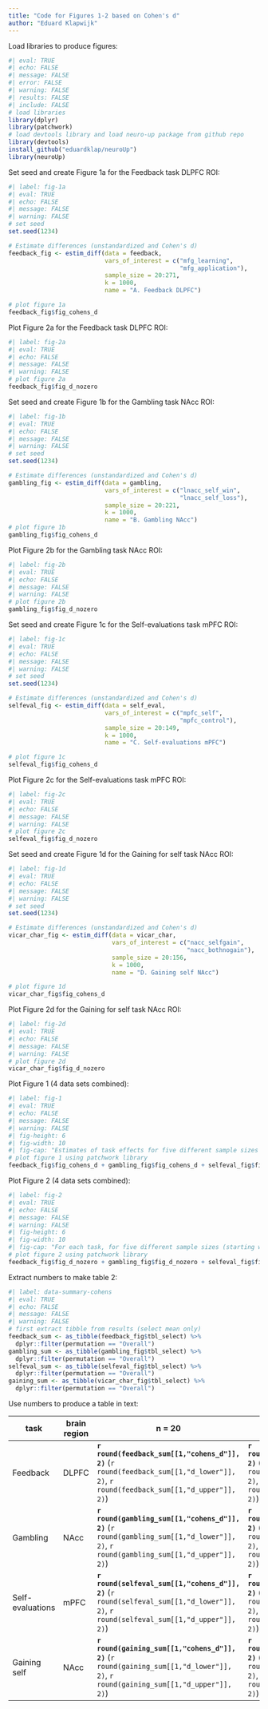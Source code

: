 ```yaml
---
title: "Code for Figures 1-2 based on Cohen's d"
author: "Eduard Klapwijk"
---
```


Load libraries to produce figures:
```r
#| eval: TRUE
#| echo: FALSE
#| message: FALSE
#| error: FALSE
#| warning: FALSE
#| results: FALSE
#| include: FALSE
# load libraries
library(dplyr)
library(patchwork)
# load devtools library and load neuro-up package from github repo
library(devtools)
install_github("eduardklap/neuroUp")
library(neuroUp)
```

Set seed and create Figure 1a for the Feedback task DLPFC ROI:
```r
#| label: fig-1a
#| eval: TRUE
#| echo: FALSE
#| message: FALSE
#| warning: FALSE
# set seed
set.seed(1234)

# Estimate differences (unstandardized and Cohen's d)
feedback_fig <- estim_diff(data = feedback,
                           vars_of_interest = c("mfg_learning",
                                                "mfg_application"),
                           sample_size = 20:271, 
                           k = 1000, 
                           name = "A. Feedback DLPFC")

# plot figure 1a
feedback_fig$fig_cohens_d
```

Plot Figure 2a for the Feedback task DLPFC ROI:
```r
#| label: fig-2a
#| eval: TRUE
#| echo: FALSE
#| message: FALSE
#| warning: FALSE
# plot figure 2a
feedback_fig$fig_d_nozero
```

Set seed and create Figure 1b for the Gambling task NAcc ROI:
```r
#| label: fig-1b
#| eval: TRUE
#| echo: FALSE
#| message: FALSE
#| warning: FALSE
# set seed
set.seed(1234)

# Estimate differences (unstandardized and Cohen's d)
gambling_fig <- estim_diff(data = gambling, 
                           vars_of_interest = c("lnacc_self_win", 
                                                "lnacc_self_loss"), 
                           sample_size = 20:221, 
                           k = 1000, 
                           name = "B. Gambling NAcc")
# plot figure 1b
gambling_fig$fig_cohens_d
```

Plot Figure 2b for the  Gambling task NAcc ROI:
```r
#| label: fig-2b
#| eval: TRUE
#| echo: FALSE
#| message: FALSE
#| warning: FALSE
# plot figure 2b
gambling_fig$fig_d_nozero
```

Set seed and create Figure 1c for the Self-evaluations task mPFC ROI:
```r
#| label: fig-1c
#| eval: TRUE
#| echo: FALSE
#| message: FALSE
#| warning: FALSE
# set seed
set.seed(1234)

# Estimate differences (unstandardized and Cohen's d)
selfeval_fig <- estim_diff(data = self_eval, 
                           vars_of_interest = c("mpfc_self", 
                                                "mpfc_control"),
                           sample_size = 20:149, 
                           k = 1000, 
                           name = "C. Self-evaluations mPFC")

# plot figure 1c
selfeval_fig$fig_cohens_d
```

Plot Figure 2c for the Self-evaluations task mPFC ROI:
```r
#| label: fig-2c
#| eval: TRUE
#| echo: FALSE
#| message: FALSE
#| warning: FALSE
# plot figure 2c
selfeval_fig$fig_d_nozero
```

Set seed and create Figure 1d for the Gaining for self task NAcc ROI:
```r
#| label: fig-1d
#| eval: TRUE
#| echo: FALSE
#| message: FALSE
#| warning: FALSE
# set seed
set.seed(1234)

# Estimate differences (unstandardized and Cohen's d)
vicar_char_fig <- estim_diff(data = vicar_char, 
                             vars_of_interest = c("nacc_selfgain", 
                                                  "nacc_bothnogain"),
                             sample_size = 20:156, 
                             k = 1000, 
                             name = "D. Gaining self NAcc")

# plot figure 1d
vicar_char_fig$fig_cohens_d
```

Plot Figure 2d for the Gaining for self task NAcc ROI:
```r
#| label: fig-2d
#| eval: TRUE
#| echo: FALSE
#| message: FALSE
#| warning: FALSE
# plot figure 2d
vicar_char_fig$fig_d_nozero
```

Plot Figure 1 (4 data sets combined):
```r
#| label: fig-1
#| eval: TRUE
#| echo: FALSE
#| message: FALSE
#| warning: FALSE
#| fig-height: 6
#| fig-width: 10
#| fig-cap: "Estimates of task effects for five different sample sizes (starting with $N=20$, then 1/5th parts of the total dataset). For each sample size 10 randomly chosen HDCI’s out of the 1000 HDCI’s computed are displayed (in light blue, permutation numbers used are displayed to the right of each subfigure). The average estimate with credible interval summarizing the 1000 HDCI’s for each sample size are plotted in reddish purple. DLPFC = dorsolateral prefrontal cortex; mPFC = medial prefrontal cortex; NAcc = nucleus accumbens."
# plot figure 1 using patchwork library
feedback_fig$fig_cohens_d + gambling_fig$fig_cohens_d + selfeval_fig$fig_cohens_d + vicar_char_fig$fig_cohens_d
```

Plot Figure 2 (4 data sets combined):
```r
#| label: fig-2
#| eval: TRUE
#| echo: FALSE
#| message: FALSE
#| warning: FALSE
#| fig-height: 6
#| fig-width: 10
#| fig-cap: "For each task, for five different sample sizes (starting with $n=20$, then 1/5th parts of the total dataset), the proportion of intervals not containing the value 0 is plotted in reddish purple."
# plot figure 2 using patchwork library
feedback_fig$fig_d_nozero + gambling_fig$fig_d_nozero + selfeval_fig$fig_d_nozero + vicar_char_fig$fig_d_nozero
```

Extract numbers to make table 2:
```r
#| label: data-summary-cohens
#| eval: TRUE
#| echo: FALSE
#| message: FALSE
#| warning: FALSE
# first extract tibble from results (select mean only)
feedback_sum <- as_tibble(feedback_fig$tbl_select) %>%
  dplyr::filter(permutation == "Overall")
gambling_sum <- as_tibble(gambling_fig$tbl_select) %>%
  dplyr::filter(permutation == "Overall")
selfeval_sum <- as_tibble(selfeval_fig$tbl_select) %>%
  dplyr::filter(permutation == "Overall")
gaining_sum <- as_tibble(vicar_char_fig$tbl_select) %>%
  dplyr::filter(permutation == "Overall")
```

Use numbers to produce a table in text:

| task             | brain region | n = 20                                                                                                                             | n = 2/5                                                                                                                                                             | n = 3/5                                                                                                                                                             | n = 4/5                                                                                                                                                             | N = total                                                                                                                                                           |
|-----------|-----------|-----------|-----------|-----------|-----------|-----------|
| Feedback         | DLPFC        | **`r round(feedback_sum[[1,"cohens_d"]], 2)`** (`r round(feedback_sum[[1,"d_lower"]], 2)`, `r round(feedback_sum[[1,"d_upper"]], 2)`) | **`r round(feedback_sum[[2,"cohens_d"]], 2)`** (`r round(feedback_sum[[2,"d_lower"]], 2)`, `r round(feedback_sum[[2,"d_upper"]], 2)`), *n* = `r feedback_sum[[2,"N"]]` | **`r round(feedback_sum[[3,"cohens_d"]], 2)`** (`r round(feedback_sum[[3,"d_lower"]], 2)`, `r round(feedback_sum[[3,"d_upper"]], 2)`), *n* = `r feedback_sum[[3,"N"]]` | **`r round(feedback_sum[[4,"cohens_d"]], 2)`** (`r round(feedback_sum[[4,"d_lower"]], 2)`, `r round(feedback_sum[[4,"d_upper"]], 2)`), *n* = `r feedback_sum[[4,"N"]]` | **`r round(feedback_sum[[5,"cohens_d"]], 2)`** (`r round(feedback_sum[[5,"d_lower"]], 2)`, `r round(feedback_sum[[5,"d_upper"]], 2)`), *N* = `r feedback_sum[[5,"N"]]` |
| Gambling         | NAcc         | **`r round(gambling_sum[[1,"cohens_d"]], 2)`** (`r round(gambling_sum[[1,"d_lower"]], 2)`, `r round(gambling_sum[[1,"d_upper"]], 2)`) | **`r round(gambling_sum[[2,"cohens_d"]], 2)`** (`r round(gambling_sum[[2,"d_lower"]], 2)`, `r round(gambling_sum[[2,"d_upper"]], 2)`), *n* = `r gambling_sum[[2,"N"]]` | **`r round(gambling_sum[[3,"cohens_d"]], 2)`** (`r round(gambling_sum[[3,"d_lower"]], 2)`, `r round(gambling_sum[[3,"d_upper"]], 2)`), *n* = `r gambling_sum[[3,"N"]]` | **`r round(gambling_sum[[4,"cohens_d"]], 2)`** (`r round(gambling_sum[[4,"d_lower"]], 2)`, `r round(gambling_sum[[4,"d_upper"]], 2)`), *n* = `r gambling_sum[[4,"N"]]` | **`r round(gambling_sum[[5,"cohens_d"]], 2)`** (`r round(gambling_sum[[5,"d_lower"]], 2)`, `r round(gambling_sum[[5,"d_upper"]], 2)`), *N* = `r gambling_sum[[5,"N"]]` |
| Self-evaluations | mPFC         | **`r round(selfeval_sum[[1,"cohens_d"]], 2)`** (`r round(selfeval_sum[[1,"d_lower"]], 2)`, `r round(selfeval_sum[[1,"d_upper"]], 2)`) | **`r round(selfeval_sum[[2,"cohens_d"]], 2)`** (`r round(selfeval_sum[[2,"d_lower"]], 2)`, `r round(selfeval_sum[[2,"d_upper"]], 2)`), *n* = `r selfeval_sum[[2,"N"]]` | **`r round(selfeval_sum[[3,"cohens_d"]], 2)`** (`r round(selfeval_sum[[3,"d_lower"]], 2)`, `r round(selfeval_sum[[3,"d_upper"]], 2)`), *n* = `r selfeval_sum[[3,"N"]]` | **`r round(selfeval_sum[[4,"cohens_d"]], 2)`** (`r round(selfeval_sum[[4,"d_lower"]], 2)`, `r round(selfeval_sum[[4,"d_upper"]], 2)`), *n* = `r selfeval_sum[[4,"N"]]` | **`r round(selfeval_sum[[5,"cohens_d"]], 2)`** (`r round(selfeval_sum[[5,"d_lower"]], 2)`, `r round(selfeval_sum[[5,"d_upper"]], 2)`), *N* = `r selfeval_sum[[5,"N"]]` |
| Gaining self     | NAcc         | **`r round(gaining_sum[[1,"cohens_d"]], 2)`** (`r round(gaining_sum[[1,"d_lower"]], 2)`, `r round(gaining_sum[[1,"d_upper"]], 2)`)    | **`r round(gaining_sum[[2,"cohens_d"]], 2)`** (`r round(gaining_sum[[2,"d_lower"]], 2)`, `r round(gaining_sum[[2,"d_upper"]], 2)`), *n* = `r gaining_sum[[2,"N"]]`     | **`r round(gaining_sum[[3,"cohens_d"]], 2)`** (`r round(gaining_sum[[3,"d_lower"]], 2)`, `r round(gaining_sum[[3,"d_upper"]], 2)`), *n* = `r gaining_sum[[3,"N"]]`     | **`r round(gaining_sum[[4,"cohens_d"]], 2)`** (`r round(gaining_sum[[4,"d_lower"]], 2)`, `r round(gaining_sum[[4,"d_upper"]], 2)`), *n* = `r gaining_sum[[4,"N"]]`     | **`r round(gaining_sum[[5,"cohens_d"]], 2)`** (`r round(gaining_sum[[5,"d_lower"]], 2)`, `r round(gaining_sum[[5,"d_upper"]], 2)`), *N* = `r gaining_sum[[5,"N"]]`     |
